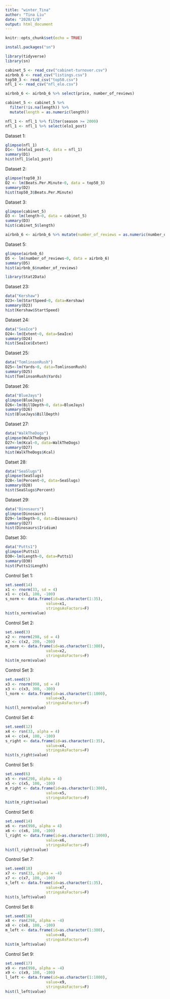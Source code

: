 ```yaml
---
title: "winter_Tina"
author: "Tina Liu"
date: "2020/1/8"
output: html_document
---
```


```r
knitr::opts_chunk$set(echo = TRUE)
```

```r
install.packages("sn")
```


```r
library(tidyverse)
library(sn)
```

```r
cabinet_5 <- read_csv("cabinet-turnover.csv")
airbnb_6 <- read_csv("listings.csv")
top50_3 <- read_csv("top50.csv")
nfl_1 <- read_csv("nfl_elo.csv")
```

```r
airbnb_6 <- airbnb_6 %>% select(price, number_of_reviews)
```

```r
cabinet_5 <- cabinet_5 %>% 
  filter(!is.na(length)) %>%
  mutate(length = as.numeric(length))
```




```r
nfl_1 <- nfl_1 %>% filter(season >= 2000)
nfl_1 <- nfl_1 %>% select(elo1_post)
```



Dataset 1:
```r
glimpse(nfl_1)
D1<- lm(elo1_post~0, data = nfl_1)
summary(D1)
hist(nfl_1$elo1_post)
```


Dataset 2:
```r
glimpse(top50_3)
D2 <- lm(Beats.Per.Minute~0, data = top50_3)
summary(D2)
hist(top50_3$Beats.Per.Minute)
```


Dataset 3:
```r
glimpse(cabinet_5)
D3 <- lm(length~0, data = cabinet_5)
summary(D3)
hist(cabinet_5$length)
```

```r
airbnb_6 <- airbnb_6 %>% mutate(number_of_reviews = as.numeric(number_of_reviews))
```


Dataset 5:
```r
glimpse(airbnb_6)
D5 <- lm(number_of_reviews~0, data = airbnb_6)
summary(D5)
hist(airbnb_6$number_of_reviews)
```




```r
library(Stat2Data)
```

Dataset 23:
```r
data("Kershaw")
D23<-lm(StartSpeed~0, data=Kershaw)
summary(D23)
hist(Kershaw$StartSpeed)
```


Dataset 24:
```r
data("SeaIce")
D24<-lm(Extent~0, data=SeaIce)
summary(D24)
hist(SeaIce$Extent)
```


Dataset 25:
```r
data("TomlinsonRush")
D25<-lm(Yards~0, data=TomlinsonRush)
summary(D25)
hist(TomlinsonRush$Yards)
```

Dataset 26:
```r
data("BlueJays")
glimpse(BlueJays)
D26<-lm(BillDepth~0, data=BlueJays)
summary(D26)
hist(BlueJays$BillDepth)
```


Dataset 27:
```r
data("WalkTheDogs")
glimpse(WalkTheDogs)
D27<-lm(Kcal~0, data=WalkTheDogs)
summary(D27)
hist(WalkTheDogs$Kcal)
```


Datset 28:
```r
data("SeaSlugs")
glimpse(SeaSlugs)
D28<-lm(Percent~0, data=SeaSlugs)
summary(D28)
hist(SeaSlugs$Percent)
```


Dataset 29:
```r
data("Dinosaurs")
glimpse(Dinosaurs)
D29<-lm(Depth~0, data=Dinosaurs)
summary(D27)
hist(Dinosaurs$Iridium)
```


Datset 30:
```r
data("Putts1")
glimpse(Putts1)
D30<-lm(Length~0, data=Putts1)
summary(D30)
hist(Putts1$Length)
```


Control Set 1:
```r
set.seed(14)
x1 <- rnorm(33, sd = 4)
x1 <- c(x1, 100, -100)
s_norm <- data.frame(id=as.character(1:35), 
                  value=x1, 
                  stringsAsFactors=F)
hist(s_norm$value)
```


Control Set 2:
```r
set.seed(3)
x2 <- rnorm(298, sd = 4)
x2 <- c(x2, 200, -200)
m_norm <- data.frame(id=as.character(1:300), 
                  value=x2, 
                  stringsAsFactors=F)
hist(m_norm$value)
```

Control Set 3:
```r
set.seed(5)
x3 <- rnorm(998, sd = 4)
x3 <- c(x3, 300, -300)
l_norm <- data.frame(id=as.character(1:1000), 
                  value=x3, 
                  stringsAsFactors=F)
hist(l_norm$value)
```

Control Set 4:
```r
set.seed(12)
x4 <- rsn(33, alpha = 4)
x4 <- c(x4, 100, -100)
s_right <- data.frame(id=as.character(1:35), 
                  value=x4, 
                  stringsAsFactors=F)
hist(s_right$value)
```


Control Set 5:
```r
set.seed(6)
x5 <- rsn(298, alpha = 4)
x5 <- c(x5, 100, -100)
m_right <- data.frame(id=as.character(1:300), 
                  value=x5, 
                  stringsAsFactors=F)
hist(m_right$value)
```


Control Set 6:
```r
set.seed(14)
x6 <- rsn(998, alpha = 4)
x6 <- c(x6, 100, -100)
l_right <- data.frame(id=as.character(1:1000), 
                  value=x6, 
                  stringsAsFactors=F)
hist(l_right$value)
```

Control Set 7:
```r
set.seed(18)
x7 <- rsn(33, alpha = -4)
x7 <- c(x7, 100, -100)
s_left <- data.frame(id=as.character(1:35), 
                  value=x7, 
                  stringsAsFactors=F)
hist(s_left$value)
```

Control Set 8:
```r
set.seed(16)
x8 <- rsn(298, alpha = -4)
x8 <- c(x8, 100, -100)
m_left <- data.frame(id=as.character(1:300), 
                  value=x8, 
                  stringsAsFactors=F)
hist(m_left$value)
```

Control Set 9:
```r
set.seed(17)
x9 <- rsn(998, alpha = -4)
x9 <- c(x9, 100, -100)
l_left <- data.frame(id=as.character(1:1000), 
                  value=x9, 
                  stringsAsFactors=F)
hist(l_left$value)
```